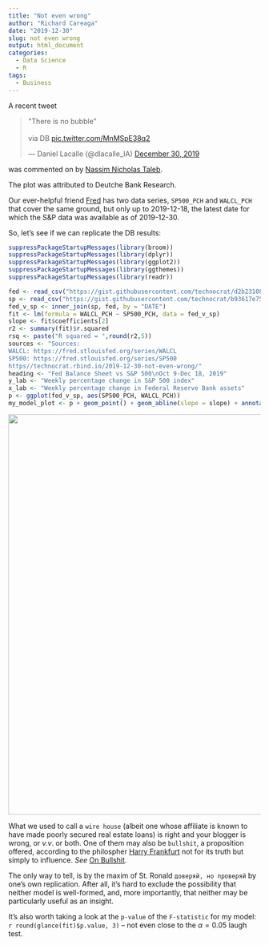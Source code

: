 ```yaml
---
title: "Not even wrong"
author: "Richard Careaga"
date: "2019-12-30"
slug: not even wrong
output: html_document
categories:
  - Data Science
  - R
tags:
  - Business
---
```


A recent tweet

<blockquote class="twitter-tweet" data-lang="en"><p lang="en" dir="ltr">&quot;There is no bubble&quot;<br><br>via DB <a href="https://t.co/MnMSpE38q2">pic.twitter.com/MnMSpE38q2</a></p>&mdash; Daniel Lacalle (@dlacalle_IA) <a href="https://twitter.com/dlacalle_IA/status/1211682959994081280?ref_src=twsrc%5Etfw">December 30, 2019</a></blockquote>
<script async src="https://platform.twitter.com/widgets.js" charset="utf-8"></script>

was commented on by [Nassim Nicholas Taleb](https://twitter.com/nntaleb/status/1211686845119115266).

The plot was attributed to Deutche Bank Research.

Our ever-helpful friend [Fred](https://fred.stlouisfed.org/) has two data series, `SP500_PCH` and `WALCL_PCH` that cover the same ground, but only up to 2019-12-18, the latest date for which the S&P data was available as of 2019-12-30. 

So, let's see if we can replicate the DB results:

```r
suppressPackageStartupMessages(library(broom))
suppressPackageStartupMessages(library(dplyr))
suppressPackageStartupMessages(library(ggplot2))
suppressPackageStartupMessages(library(ggthemes)) 
suppressPackageStartupMessages(library(readr)) 

fed <- read_csv("https://gist.githubusercontent.com/technocrat/d2b231087f35ce987981c98ed5c90042/raw/f266d593bd33c72bcc8f1cb8c0c6415dd6e15fbb/WALCL.csv")
sp <- read_csv("https://gist.githubusercontent.com/technocrat/b93617e7574ff88ddeeb815af529b38c/raw/b9453495b2cf7a55af1ee79806477c0c896eb9f7/SP500_PCH.csv")
fed_v_sp <- inner_join(sp, fed, by = "DATE")
fit <- lm(formula = WALCL_PCH ~ SP500_PCH, data = fed_v_sp)
slope <- fit$coefficients[2]
r2 <- summary(fit)$r.squared
rsq <- paste("R squared = ",round(r2,5))
sources <- "Sources:
WALCL: https://fred.stlouisfed.org/series/WALCL
SP500: https://fred.stlouisfed.org/series/SP500
https//technocrat.rbind.io/2019-12-30-not-even-wrong/" 
heading <- "Fed Balance Sheet vs S&P 500\nOct 9-Dec 18, 2019"
y_lab <- "Weekly percentage change in S&P 500 index"
x_lab <- "Weekly percentage change in Federal Reserve Bank assets"
p <- ggplot(fed_v_sp, aes(SP500_PCH, WALCL_PCH))
my_model_plot <- p + geom_point() + geom_abline(slope = slope) + annotate("text", x = 0.15, y = -0.6, label = sources, hjust = 0) + annotate("text", x = -0.25, y = -0.75, label = rsq) + labs(x = x_lab, y = y_lab) + theme_economist() + ggtitle(heading)
```

<img src="https://tuva.s3-us-west-2.amazonaws.com/fed_v_sp.png" width = 
"800">

What we used to call a `wire house` (albeit one whose affiliate is known to have made poorly secured real estate loans) is right and your blogger is wrong, or *v.v*. or both. One of them may also be `bullshit`, a proposition offered, according to the philospher [Harry Frankfurt](https://en.wikipedia.org/wiki/Harry_Frankfurt) not for its truth but simply to influence. *See* [On Bullshit](https://en.wikipedia.org/wiki/On_Bullshit).

The only way to tell, is by the maxim of St. Ronald `доверяй, но проверяй` by one's own replication. After all, it's hard to exclude the possibility that neither model is well-formed, and, more importantly, that neither may be particularly useful as an insight.

It's also worth taking a look at the `p-value` of the `F-statistic` for my model: `r round(glance(fit)$p.value, 3)` -- not even close to the $\alpha = 0.05$ laugh test.  




